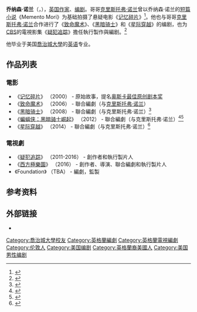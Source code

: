 {{NoteTA |G1=show |G2=Movie
|T=zh-hans:乔纳森·诺兰;zh-hk:尊立頓·路蘭;zh-tw:強納森·諾蘭;
|1=zh-hans:乔纳森·诺兰;zh-hk:尊立頓·路蘭;zh-tw:強納森·諾蘭;
|2=zh-hans:星際效應;zh-hk:星際啟示錄;zh-cn:星际穿越;zh-tw:星際效應
}}
{{Infobox writer <!-- for more information see [[:Template:Infobox_writer/doc|:Template:Infobox writer/doc]] -->
| name         = 乔纳森·诺兰
| image        = Jonathan Nolan 2 cropped.jpg
| caption      = 2012年
| pseudonym    =
| birth_name   = Jonathan Nolan
| birth_date   = {{Birth date and age|1976|6|6}}
| birth_place  = {{UK}}[[倫敦|倫敦]]
| death_date   =
| death_place  =
| occupation   = [[编剧|编剧]], [[电影制作人|电影制作人]]
| nationality  =
| ethnicity    =
| citizenship  = {{UK}}<br />{{USA}}
| period       = 1998年至今
| subject      =
| movement     =
| notableworks =
| spouse       = [[麗莎·喬|麗莎·喬]]
| partner      =
| children     =
| relatives    = [[克里斯托弗·诺兰|克里斯托弗·诺兰]] (哥哥)
| influences   =
| influenced   =
| awards       =
| signature    =
| website      =
| portaldisp   =
}}
'''乔纳森·诺兰'''（{{lang-en|Jonathan Nolan}}，{{bd|1976年|6月6日|catIdx=}}），[[英国|英国]][[作家|作家]]、[[编剧|编剧]]。哥哥[[克里斯托弗·诺兰|克里斯托弗·诺兰]]曾以乔纳森·诺兰的[[短篇小说|短篇小说]]《Memento Mori》为基础拍摄了悬疑电影《[[记忆碎片|记忆碎片]]》<ref>{{cite web|url=http://www.reocities.com/fidelio1st/film/memento.html|title=The Memento Screenplay Category Controversy: Memento is an Adapted Screenplay|first=Judd|last=Taylor|accessdate=2012-10-17|archive-url=https://web.archive.org/web/20140307155334/http://www.reocities.com/fidelio1st/film/memento.html|archive-date=2014-03-07|dead-url=yes}}</ref>。他也与哥哥[[克里斯托弗·诺兰|克里斯托弗·诺兰]]合作进行了《[[致命魔术|致命魔术]]》、《[[黑暗骑士|黑暗骑士]]》和《[[星际穿越|星际穿越]]》的编剧，也为[[CBS|CBS]]的電視影集《[[疑犯追踪|疑犯追踪]]》擔任執行製作與編剧。<ref name=PoI1>{{cite web|url=http://www.empireonline.com/News/story.asp?nid=28873|title=Jonah Nolan Pitching TV Crime Thriller|first=James|last=White|work=[[Empire_Magazine|Empire Magazine]]|date=10 September 2010|accessdate=2012-07-20|archive-date=2012-11-16|archive-url=https://web.archive.org/web/20121116173144/http://www.empireonline.com/News/story.asp?nid=28873|dead-url=no}}</ref>

他毕业于美国[[喬治城大學|喬治城大學]]的[[英语|英语]]专业。

==作品列表==
===電影===
*《[[记忆碎片|记忆碎片]]》 （2000） - 原始故事，提名[[奥斯卡最佳原创剧本奖|奥斯卡最佳原创剧本奖]]
*《[[致命魔术|致命魔术]]》 （2006） - 聯合編劇（与[[克里斯托弗·诺兰|克里斯托弗·诺兰]]）
*《[[黑暗骑士|黑暗骑士]]》 （2008） - 聯合編劇（与克里斯托弗·诺兰）<ref>{{cite web|url=http://www.empireonline.com/interviews/interview.asp?IID=1057|title=Christopher Nolan: The Movies. The Memories.|work=[[Empire_Magazine|Empire Magazine]]|accessdate=2012-07-20|archive-date=2015-07-21|archive-url=https://web.archive.org/web/20150721075537/http://www.empireonline.com/interviews/interview.asp?IID=1057|dead-url=no}}</ref>
*《[[蝙蝠侠：黑暗骑士崛起|蝙蝠侠：黑暗骑士崛起]]》 （2012） - 聯合編劇（与克里斯托弗·诺兰）<ref>{{cite web|url=http://www.empireonline.com/News/story.asp?nid=29062|title=Christopher Nolan Confirms Batman 3|first=Helen|last=O'Hara|work=[[Empire_Magazine|Empire Magazine]]|date=29 September 2010|accessdate=2012-07-20|archive-date=2012-06-01|archive-url=https://web.archive.org/web/20120601121724/http://www.empireonline.com/news/story.asp?NID=29062|dead-url=no}}</ref><ref>{{cite web|url=http://www.digitalspy.com/movies/news/a393571/jonathan-nolan-on-the-dark-knight-rises-im-done-with-batman.html|title=Exclusive: Jonathan Nolan on 'The Dark Knight Rises': 'I'm done with Batman'|first=Simon|first2=Freddie|last=Reynolds|last2=Edwards|work=[[Digital_Spy|Digital Spy]]|date=16 July 2012|accessdate=2012-07-20|archive-date=2012-07-18|archive-url=https://web.archive.org/web/20120718053355/http://www.digitalspy.com/movies/news/a393571/jonathan-nolan-on-the-dark-knight-rises-im-done-with-batman.html|dead-url=no}}</ref>
*《[[星际穿越|星际穿越]]》 （2014） - 聯合編劇（与克里斯托弗·诺兰）<ref>{{cite web|url=http://www.hollywoodreporter.com/heat-vision/christopher-nolan-talks-direct-interstellar-410616|title=Christopher Nolan in Talks to Direct 'Interstellar' for Paramount and Warner Bros. （Exclusive）|first=Borys|first2=Kim|last=Kit|last2=Masters|work=[[The_Hollywood_Reporter|The Hollywood Reporter]]|date=9 January 2013|accessdate=8 February 2013|archive-date=2013-07-20|archive-url=https://web.archive.org/web/20130720181555/http://www.hollywoodreporter.com/heat-vision/christopher-nolan-talks-direct-interstellar-410616|dead-url=no}}</ref>

===電視劇===
*《[[疑犯追踪|疑犯追踪]]》 （2011-2016） - 創作者和執行製片人
*《[[西方極樂園|西方極樂園]]》 （2016） - 創作者、導演、聯合編劇和執行製片人
*《Foundation》 （TBA） - 編劇，監製

== 参考资料 ==
{{Reflist|2}}

== 外部链接 ==
{{commons category|Jonathan Nolan}}
* {{IMDb name|0634300|Jonathan Nolan}}
{{土星奖最佳剧本}}
{{Authority control}}

{{DEFAULTSORT: Nolan, Jonathan}}
[[Category:喬治城大學校友|Category:喬治城大學校友]]
[[Category:英格蘭編劇|Category:英格蘭編劇]]
[[Category:英格蘭電視編劇|Category:英格蘭電視編劇]]
[[Category:伦敦人|Category:伦敦人]]
[[Category:美国编剧|Category:美国编剧]]
[[Category:英格蘭裔美國人|Category:英格蘭裔美國人]]
[[Category:美国男性编剧|Category:美国男性编剧]]